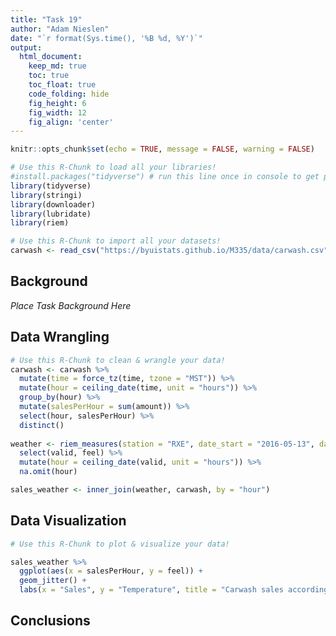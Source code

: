 ```yaml
---
title: "Task 19"
author: "Adam Nieslen"
date: "`r format(Sys.time(), '%B %d, %Y')`"
output:
  html_document:  
    keep_md: true
    toc: true
    toc_float: true
    code_folding: hide
    fig_height: 6
    fig_width: 12
    fig_align: 'center'
---
```


```r
knitr::opts_chunk$set(echo = TRUE, message = FALSE, warning = FALSE)
```

```r
# Use this R-Chunk to load all your libraries!
#install.packages("tidyverse") # run this line once in console to get package
library(tidyverse)
library(stringi)
library(downloader)
library(lubridate)
library(riem)

```

```r
# Use this R-Chunk to import all your datasets!
carwash <- read_csv("https://byuistats.github.io/M335/data/carwash.csv")
```

## Background

_Place Task Background Here_

## Data Wrangling

```r
# Use this R-Chunk to clean & wrangle your data!
carwash <- carwash %>%
  mutate(time = force_tz(time, tzone = "MST")) %>%
  mutate(hour = ceiling_date(time, unit = "hours")) %>%
  group_by(hour) %>%
  mutate(salesPerHour = sum(amount)) %>%
  select(hour, salesPerHour) %>%
  distinct()
  
weather <- riem_measures(station = "RXE", date_start = "2016-05-13", date_end = "2016-07-08") %>%
  select(valid, feel) %>%
  mutate(hour = ceiling_date(valid, unit = "hours")) %>%
  na.omit(hour)

sales_weather <- inner_join(weather, carwash, by = "hour")
```

## Data Visualization

```r
# Use this R-Chunk to plot & visualize your data!

sales_weather %>%
  ggplot(aes(x = salesPerHour, y = feel)) +
  geom_jitter() +
  labs(x = "Sales", y = "Temperature", title = "Carwash sales according to temperature")
```

## Conclusions
